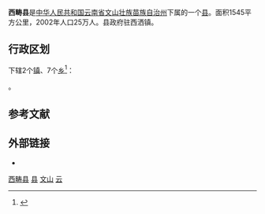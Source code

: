 {{Infobox China County
|Belong = [[云南省|云南省]][[文山壮族苗族自治州|文山壮族苗族自治州]]
}}
'''西畴县'''是[[中华人民共和国|中华人民共和国]][[云南省|云南省]][[文山壮族苗族自治州|文山壮族苗族自治州]]下属的一个[[县|县]]。面积1545平方公里，2002年人口25万人。县政府驻西洒镇。

== 行政区划 ==
{{PAGENAMEBASE}}下辖2个[[行政建制镇|镇]]、7个[[乡_(中华人民共和国)|乡]]<ref>{{PRC admin/ref sgc|53/26/23}}</ref>：

{{PRC admin/children|53/26/23}}。

== 参考文献 ==
{{reflist}}

== 外部链接 ==
* {{Official website|https://www.xczw.gov.cn/|name=西畴县人民政府}}

{{云南行政区划小作品}}
{{西畴县行政区划}}
{{文山壮族苗族自治州行政区划}}
{{云南行政区划}}
{{国家级贫困县|前}}

[[Category:西畴县|]]
[[Category:文山县市|县]]
[[Category:云南省县份|文山]]
[[Category:原国家级贫困县|云]]